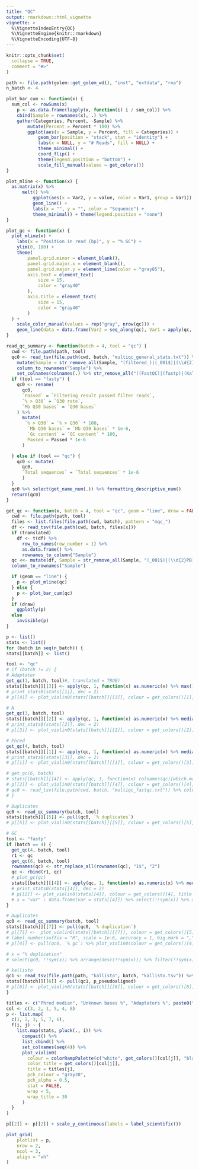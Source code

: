 ```yaml
---
title: "QC"
output: rmarkdown::html_vignette
vignette: >
  %\VignetteIndexEntry{QC}
  %\VignetteEngine{knitr::rmarkdown}
  %\VignetteEncoding{UTF-8}
---
```


```r
knitr::opts_chunk$set(
  collapse = TRUE,
  comment = "#>"
)
```

```r
path <- file.path(golem::get_golem_wd(), "inst", "extdata", "rna")
n_batch <- 4

plot_bar_cum <- function(x) {
  sum_col <- rowSums(x)
    p <- as.data.frame(lapply(x, function(i) i / sum_col)) %>%
    cbind(Sample = rownames(x), .) %>%
    gather(Categories, Percent, -Sample) %>%
        mutate(Percent = Percent * 100) %>%
        ggplot(aes(x = Sample, y = Percent, fill = Categories)) +
            geom_bar(position = "stack", stat = "identity") +
            labs(x = NULL, y = "# Reads", fill = NULL) +
            theme_minimal() +
            coord_flip() + 
            theme(legend.position = "bottom") +
            scale_fill_manual(values = get_colors())
}

plot_mline <- function(x) {
  as.matrix(x) %>% 
      melt() %>%
          ggplot(aes(x = Var2, y = value, color = Var1, group = Var1)) + # color = I("gray50")
          geom_line() +
          labs(x = "", y = "", color = "Sequence") +
          theme_minimal() + theme(legend.position = "none")
}

plot_gc <- function(x) {
  plot_mline(x) + 
    labs(x = "Position in read (bp)", y = "% GC") +
    ylim(0, 100) +
    theme(
        panel.grid.minor = element_blank(),
        panel.grid.major.x = element_blank(),
        panel.grid.major.y = element_line(color = "gray85"),
        axis.text = element_text(
            size = 15,
            color = "gray40"
        ),
        axis.title = element_text(
            size = 15,
            color = "gray40"
        )
  ) +
    scale_color_manual(values = rep("gray", nrow(qc))) +
    geom_line(data = data.frame(Var2 = seq_along(qc), Var1 = apply(qc, 2, median)), aes(x = Var2, y = Var1), color = I("red"), size = 1, inherit.aes = FALSE)
}

read_qc_summary <- function(batch = 4, tool = "qc") {
  cwd <- file.path(path, tool)
  qc0 <- read_tsv(file.path(cwd, batch, "multiqc_general_stats.txt")) %>%
    mutate(Sample = str_remove_all(Sample, "(filtered_)|(_001$)|(\\d{2}PB1)|(\\-1_S\\d*)")) %>%
    column_to_rownames("Sample") %>%
    set_colnames(colnames(.) %>% str_remove_all("((FastQC)|(fastp)|(Kallisto))_mqc\\-generalstats\\-((fast((qc)|p))|kallisto)\\-") %>% str_replace_all("_", " ") %>% str_replace_all("(pct)|(percent)", "%")%>% str_replace_all("gc", "GC") %>% str_remove_all("after filtering ") %>% to_title())
  if (tool == "fastp") {
    qc0 <- rename(
      qc0,
      `Passed` = `Filtering result passed filter reads`,
      `% > Q30` = `Q30 rate`,
      `Mb Q30 bases` = `Q30 bases`
    ) %>%
      mutate(
       `% > Q30` = `% > Q30` * 100,
        `Mb Q30 bases` = `Mb Q30 bases` * 1e-6,
        `Gc content` = `GC content` * 100,
        Passed = Passed * 1e-6
      )

  } else if (tool == "qc") {
    qc0 <- mutate(
      qc0,
      `Total sequences` = `Total sequences` * 1e-6
      )
  }
  qc0 %>% select(get_name_num(.)) %>% formatting_descriptive_num()
  return(qc0)
}

get_qc <- function(x, batch = 4, tool = "qc", geom = "line", draw = FALSE, translated = FALSE) {
  cwd <- file.path(path, tool)
  files <- list.files(file.path(cwd, batch), pattern = "mqc_")
  df <- read_tsv(file.path(cwd, batch, files[x]))
  if (translated) 
    df <- t(df) %>% 
      row_to_names(row_number = 1) %>% 
      as.data.frame() %>% 
      rownames_to_column("Sample")
  qc <<- mutate(df, Sample = str_remove_all(Sample, "(_001$)|(\\d{2}PB1)|(\\-1_S\\d*)|( \\- nextera_transposase_sequence)")) %>%
  column_to_rownames("Sample")

  if (geom == "line") {
    p <- plot_mline(qc)
  } else {
    p <- plot_bar_cum(qc)
  }
  if (draw)
    ggplotly(p)
  else
    invisible(p)
}
```


```r
p <- list()
stats <- list()
for (batch in seq(n_batch)) {
stats[[batch]] <- list()

tool <- "qc"
# if (batch != 2) {
# Adaptater
get_qc(1, batch, tool)#, translated = TRUE)
stats[[batch]][[3]] <- apply(qc, 1, function(x) as.numeric(x) %>% max())
# print_stats0(stats[[1]], dec = 2)
# p[[4]] <- plot_violin0(stats[[batch]][[3]], colour = get_colors()[1], title = "Adaptaters %", pch_colour = "gray20", pch_alpha = 0.5)

# N
get_qc(3, batch, tool)
stats[[batch]][[2]] <- apply(qc, 1, function(x) as.numeric(x) %>% median())
# print_stats0(stats[[2]], dec = 2)
# p[[3]] <- plot_violin0(stats[[batch]][[2]], colour = get_colors()[2], title = "Unknown bases %", pch_colour = "gray20", pch_alpha = 0.5)

# Phred
get_qc(4, batch, tool)
stats[[batch]][[1]] <- apply(qc, 1, function(x) as.numeric(x) %>% median())
# print_stats0(stats[[3]], dec = 2)
# p[[1]] <- plot_violin0(stats[[batch]][[1]], colour = get_colors()[3], title = "Phred median", pch_colour = "gray20", pch_alpha = 0.5)

# get_qc(6, batch)
# stats[[batch]][[4]] <- apply(qc, 1, function(x) colnames(qc)[which.max(x)] %>% as.double)
# p[[2]] <- plot_violin0(stats[[batch]][[4]], colour = get_colors()[4], title = "GC %", pch_colour = "gray20", pch_alpha = 0.5)
# qc0 <- read_tsv(file.path(cwd, batch, "multiqc_fastqc.txt")) %>% column_to_rownames(colnames(.)[1])
# }

# Duplicates
qc0 <- read_qc_summary(batch, tool)
stats[[batch]][[5]] <- pull(qc0, `% duplicates`)
# p[[5]] <- plot_violin0(stats[[batch]][[5]], colour = get_colors()[5], title = "Duplicates %", pch_colour = "gray20", pch_alpha = 0.5)

# GC
tool <- "fastp"
if (batch == 4) {
  get_qc(4, batch, tool)
  r1 <- qc
  get_qc(6, batch, tool)
  rownames(qc) <- str_replace_all(rownames(qc), "1$", "2")
  qc <- rbind(r1, qc)
  # plot_gc(qc)
  stats[[batch]][[4]] <- apply(qc, 1, function(x) as.numeric(x) %>% median())
  # print_stats0(stats[[4]], dec = 2)
  # p[[2]] <- plot_violin0(stats[[4]], colour = get_colors()[4], title = "GC %", pch_colour = "gray20", pch_alpha = 0.5)
  # x = "var" ; data.frame(var = stats[[4]]) %>% select(!!sym(x)) %>% arrange(desc(!!sym(x))) %>% tail(10)
}

# Duplicates
qc0 <- read_qc_summary(batch, tool)
stats[[batch]][[7]] <- pull(qc0, `% duplication`)
# p[[7]] <-  plot_violin0(stats[[batch]][[7]], colour = get_colors()[5], title = "Duplicates %", pch_colour = "gray20", pch_alpha = 0.5)
# label_number(suffix = "M", scale = 1e-6, accuracy = 1, big.mark = ",")(pull(qc0, `Q30 bases`))
# p[[4]] <- pull(qc0, `% gc`) %>% plot_violin0(colour = get_colors()[4], title = "GC %", pch_colour = "gray20", pch_alpha = 0.5)

# x = "% duplication"
# select(qc0, !!sym(x)) %>% arrange(desc(!!sym(x))) %>% filter(!!sym(x) > 60)

# kallisto
qc1 <- read_tsv(file.path(path, "kallisto", batch, "kallisto.tsv")) %>% mutate(p_pseudoaligned = (n_pseudoaligned / n_processed) * 100)
stats[[batch]][[6]] <- pull(qc1, p_pseudoaligned)
# p[[6]] <- plot_violin0(stats[[batch]][[6]], colour = get_colors()[8], title = "Alignment %", pch_colour = "gray20", pch_alpha = 0.5)
}
```


```r
titles <- c("Phred median", "Unknown bases %", "Adaptaters %", paste0("Duplicates % (", c("Before", "After"), ")"), "Aligned %")
col <- c(3, 2, 1, 5, 4, 8)
p <- list.map(
  c(1, 2, 3, 5, 7, 6),
  f(i, j) ~ {
    list.map(stats, pluck(., i)) %>%
      compact() %>%
      list_cbind() %>% 
      set_colnames(seq(4)) %>%
      plot_violin0(
        colour = colorRampPalette(c("white", get_colors()[col[j]], "black"))(n_batch + 2)[c(2:(n_batch + 1))],
        color_title = get_colors()[col[j]],
        title = titles[j],
        pch_colour = "gray20",
        pch_alpha = 0.5, 
        stat = FALSE,
        wrap = 5,
        wrap_title = 30
      )
  }
)

p[[2]] <- p[[2]] + scale_y_continuous(labels = label_scientific())

plot_grid(
    plotlist = p,
    nrow = 2,
    ncol = 3,
    align = "vh"
)
```
